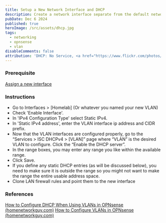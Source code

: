 ```yaml
---
title: Setup a New Network Interface and DHCP
description: Create a network interface separate from the default network.
pubDate: Dec 6 2024
published: true
heroImage: /src/assets/dhcp.jpg
tags:
  - networking
  - opnsense
  - vlan
disableComments: false
attribution: 'DHCP: No Service, <a href="https://www.flickr.com/photos/joebeone/12286690114/in/photostream/" title="&quot;DHCP: No Service&quot;">Joe Hall</a>, <a href="https://creativecommons.org/licenses/by/2.0/">CC BY 2.0</a>, via flickr'
---
```

### Prerequisite
[Assign a new interface](../../posts/assign-a-new-interface)
### Instructions
- Go to Interfaces > \[Homelab\] (Or whatever you named your new VLAN)
- Check 'Enable Interface'.
- In 'IPv4 Configuration Type' select Static IPv4.
- In 'Static IPv4 address', enter the VLAN interface ip address and CIDR prefix. 
- Now that the VLAN interfaces are configured properly, go to the “Services > ISC DHCPv4 > \[VLAN]” page where “VLAN” is the desired VLAN to configure. Click the “Enable the DHCP server”.
- In the range boxes, you may enter any range you like within the available range.
- Click Save.
- If you define any static DHCP entries (as will be discussed below), you need to make sure it is outside the range so you might not want to make the range the entire usable address space.
- Clone LAN firewall rules and point them to the new interface

### References
[How to Configure DHCP When Using VLANs in OPNsense (homenetworkguy.com)](https://homenetworkguy.com/how-to/configure-dhcp-vlans-opnsense/)
[How to Configure VLANs in OPNsense (homenetworkguy.com)](https://homenetworkguy.com/how-to/configure-vlans-opnsense/)